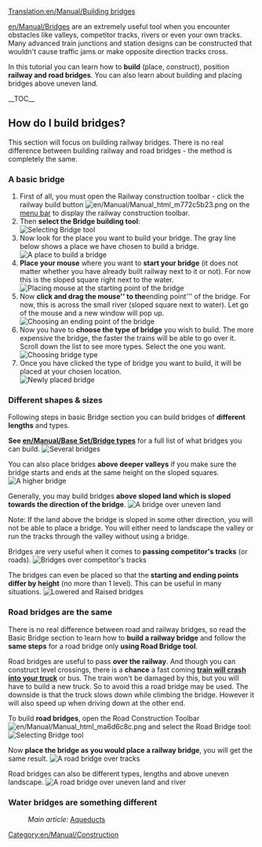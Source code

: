 [[Translation:en/Manual/Building bridges]]
{{ru/Перевод|en/Manual/Building bridges|0}}
{{en/Manual/Tutorial/Navigation}}

[[en/Manual/Bridges]] are an extremely useful tool when you encounter obstacles like valleys, competitor tracks, rivers or even your own tracks. Many advanced train junctions and station designs can be constructed that wouldn't cause traffic jams or make opposite direction tracks cross.

<!-- search engine help -->
In this tutorial you can learn how to '''build''' (place, construct), position '''railway and road bridges'''. You can also learn about building and placing bridges above uneven land.

__TOC__
== How do I build bridges? ==
This section will focus on building railway bridges. There is no real difference between building railway and road bridges - the method is completely the same.

=== A basic bridge ===
# First of all, you must open the Railway construction toolbar - click the railway build button [[File:en/Manual/Manual html m772c5b23.png]] on the [[en/Manual/Game interface#the-menu-bar|menu bar]] to display the railway construction toolbar.
# Then '''select the Bridge building tool''':<br/>[[File:en/Manual/BridgeTut1.png|none|frame|Selecting Bridge tool]]
# Now look for the place you want to build your bridge. The gray line below shows a place we have chosen to build a bridge.<br/>[[File:en/Manual/BridgeTut2.png|none|frame|A place to build a bridge]]
# '''Place your mouse''' where you want to '''start your bridge''' (it does not matter whether you have already built railway next to it or not). For now this is the sloped square right next to the water.<br/>[[File:en/Manual/BridgeTut3.png|none|frame|Placing mouse at the starting point of the bridge]]
# Now '''click and drag the mouse'' to the '''ending point''' of the bridge. For now, this is across the small river (sloped square next to water). Let go of the mouse and a new window will pop up.<br/>[[File:en/Manual/BridgeTut4.png|none|frame|Choosing an ending point of the bridge ]]
# Now you have to '''choose the type of bridge''' you wish to build. The more expensive the bridge, the faster the trains will be able to go over it. Scroll down the list to see more types. Select the one you want.<br/>[[File:en/Manual/BridgeTut5.png|none|frame|Choosing bridge type]]
# Once you have clicked the type of bridge you want to build, it will be placed at your chosen location.<br/>[[File:en/Manual/BridgeTut6.png|none|frame|Newly placed bridge]]

=== Different shapes & sizes ===
Following steps in basic Bridge section you can build bridges of '''different lengths''' and types.

'''See [[en/Manual/Base Set/Bridge types]]''' for a full list of what bridges you can build.
[[File:en/Manual/BridgeTut7.png|none|frame|Several bridges]]

You can also place bridges '''above deeper valleys''' if you make sure the bridge starts and ends at the same height on the sloped squares.
[[File:en/Manual/BridgeTut8.png|none|frame|A higher bridge]]

Generally, you may build bridges '''above sloped land which is sloped towards the direction of the bridge'''.
[[File:en/Manual/BridgeTut11.png|none|frame|A bridge over uneven land]]

Note: If the land above the bridge is sloped in some other direction, you will not be able to place a bridge. You will either need to landscape the valley or run the tracks through the valley without using a bridge.

Bridges are very useful when it comes to '''passing competitor's tracks''' (or roads).
[[File:en/Manual/BridgeTut10.png|none|frame|Bridges over competitor's tracks]]

The bridges can even be placed so that the '''starting and ending points differ by height''' (no more than 1 level). This can be useful in many situations.
[[File:en/Manual/BridgeTut9.png|none|frame|Lowered and Raised bridges]]

=== Road bridges are the same ===
There is no real difference between road and railway bridges, so read the Basic Bridge section to learn how to '''build a railway bridge''' and follow the '''same steps''' for a road bridge only '''using Road Bridge tool'''.

Road bridges are useful to pass '''over the railway'''. And though you can construct level crossings, there is a '''chance''' a fast coming '''[[en/Manual/Trains#accidents|train will crash into your truck]]''' or bus. The train won't be damaged by this, but you will have to build a new truck. So to avoid this a road bridge may be used. The downside is that the truck slows down while climbing the bridge. However it will also speed up when driving down at the other end.

To build '''road bridges''', open the Road Construction Toolbar [[File:en/Manual/Manual html ma6d6c8c.png]] and select the Road Bridge tool:
[[File:en/Manual/BridgeTut14.png|none|frame|Selecting Bridge tool]]

Now '''place the bridge as you would place a railway bridge''', you will get the same result.
[[File:en/Manual/BridgeTut12.png|none|frame|A road bridge over tracks]]

Road bridges can also be different types, lengths and above uneven landscape.
[[File:en/Manual/BridgeTut13.png|none|frame|A road bridge over uneven land and river]]

=== Water bridges are something different ===
:''Main article:'' [[en/Manual/Building canals#aqueducts|Aqueducts]]

[[Category:en/Manual/Construction]]